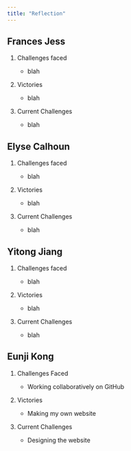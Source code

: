 ```yaml
---
title: "Reflection"
---
```


::: panel-tabset
## Frances Jess

1.  Challenges faced

    -   blah

2.  Victories

    -   blah

3.  Current Challenges

    -   blah

## Elyse Calhoun

1.  Challenges faced

    -   blah

2.  Victories

    -   blah

3.  Current Challenges

    -   blah

## Yitong Jiang

1.  Challenges faced

    -   blah

2.  Victories

    -   blah

3.  Current Challenges

    -   blah

## Eunji Kong

1.  Challenges Faced

    -   Working collaboratively on GitHub

2.  Victories

    -   Making my own website

3.  Current Challenges

    -   Designing the website

:::
